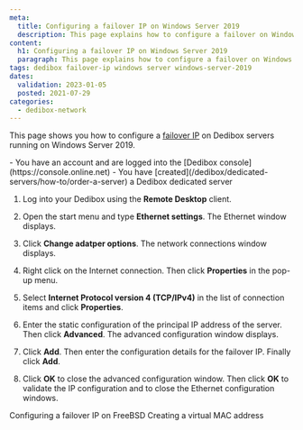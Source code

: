 ```yaml
---
meta:
  title: Configuring a failover IP on Windows Server 2019
  description: This page explains how to configure a failover on Windows Server 2019.
content:
  h1: Configuring a failover IP on Windows Server 2019
  paragraph: This page explains how to configure a failover on Windows Server 2019.
tags: dedibox failover-ip windows server windows-server-2019
dates:
  validation: 2023-01-05
  posted: 2021-07-29
categories:
  - dedibox-network
---
```


This page shows you how to configure a [failover IP](/dedibox-network/ip-failover/concepts/#failover-ips) on Dedibox servers running on Windows Server 2019.

<Message type="requirement">
  - You have an account and are logged into the [Dedibox console](https://console.online.net)
  - You have [created](/dedibox/dedicated-servers/how-to/order-a-server) a Dedibox dedicated server
</Message>

1. Log into your Dedibox using the **Remote Desktop** client.
2. Open the start menu and type **Ethernet settings**. The Ethernet window displays. 
    <Lightbox src="scaleway_windows_ipfo1.webp" alt="" />
3. Click **Change adatper options**. The network connections window displays. 
4. Right click on the Internet connection. Then click **Properties** in the pop-up menu.
5. Select **Internet Protocol version 4 (TCP/IPv4)** in the list of connection items and click **Properties**.
6. Enter the static configuration of the principal IP address of the server. Then click **Advanced**. The advanced configuration window displays. 
    <Lightbox src="scaleway_windows_ipfo2.webp" alt="" />
    
7. Click **Add**. Then enter the configuration details for the failover IP. Finally click **Add**.
    
    <Lightbox src="scaleway_windows_ipfo3.webp" alt="" />
    
8. Click **OK** to close the advanced configuration window. Then click **OK** to validate the IP configuration and to close the Ethernet configuration windows.

<Navigation title="See Also">
  <PreviousButton to="/bare-metal/network/reference-content/configure-freebsd">Configuring a failover IP on FreeBSD</PreviousButton>
  <NextButton to="/bare-metal/network/reference-content/create-virtual-mac">Creating a virtual MAC address</NextButton>
</Navigation>
